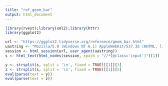 ```yaml
---
title: "ref_geom_bar"
output: html_document
---
```


```r
library(rvest);library(xml2);library(httr)
library(ggplot2)
```

```r
url <- "https://ggplot2.tidyverse.org/reference/geom_bar.html"
uastring <- "Mozilla/5.0 (Windows NT 6.1) AppleWebKit/537.36 (KHTML, like Gecko) Chrome/88.0.4324.190 Safari/537.36"
session <- html_session(url, user_agent(uastring))
s <- html_text(html_nodes(session, xpath = "//*[@class='input']")[1])
```

```r
y <- strsplit(s, split = '\n', fixed = TRUE)[[1]][3]
z <- strsplit(s, split = '\n', fixed = TRUE)[[1]][5]
eval(parse(text = y))
eval(parse(text = z))
```
